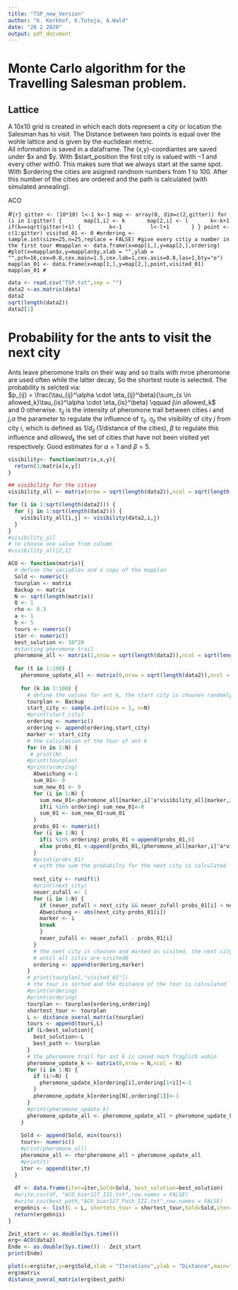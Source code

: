 ```yaml
---
title: "TSP_new_Version"
author: "K. Kerkhof, K.Tuteja, A.Wald"
date: "20 2 2020"
output: pdf_document
---
```


# Monte Carlo algorithm for the Travelling Salesman problem.

## Lattice

A 10x10 grid is created in which each dots represent a city or location the Salesman has to visit. The Distance between two points is equal over the wohle lattice and is given by the euclidean metric.  
All information is saved in a dataframe. The (x,y)-coordiantes are saved under \$x and \$y. With \$start_position the first city is valued with $-1$ and every other with$0$. This makes sure that we always start at the same spot. With \$ordering the cities are asigned randnom numbers from 1 to 100. After this number of the cities are ordered and the path is calculated (with simulated annealing).

ACO 

#```{r}
gitter <- (10*10)
l<-1
k<-1
map <- array(0, dim=c(2,gitter))
for (i in 1:gitter) {
      map[1,i] <- k
      map[2,i] <- l
      k<-k+1
      if(k==sqrt(gitter)+1) {
        k<-1
        l<-l+1
      }
}
point <- c(1:gitter)
visited_01 <- 0
#ordering <- sample.int(size=25,n=25,replace = FALSE) #give every citiy a number in the first tour
#mapplan <- data.frame(x=map[1,],y=map[2,],ordering)
#plot(x=mapplan$x,y=mapplan$y,xlab = "",ylab = "",pch=16,cex=0.8,cex.main=1.5,cex.lab=1,cex.axis=0.8,las=1,bty="o")
mapplan_01 <- data.frame(x=map[1,],y=map[2,],point,visited_01)
mapplan_01
#```
```r
data <- read.csv("TSP.txt",sep = "")
data2 <-as.matrix(data)
data2
sqrt(length(data2))
data2[1]
```


# Probability for the ants to visit the next city

Ants leave pheromone trails on their way and so trails with mroe pheromone are used often while the latter decay, So the shortest route is selected. The probability is selcted via:  
$p_{ij} = \frac{\tau_{ij}^\alpha \cdot \eta_{ij}^\beta}{\sum_{s \in allowed_k}\tau_{is}^\alpha \cdot \eta_{is}^\beta} \qquad j\in allowed_k$  
and 0 otherwise. $\tau_{ij}$ is the intensity of pheromone trail between cities $i$ and $j$,$\alpha$ the parameter to regulate the influence of $\tau_{ij}$. $\eta_{ij}$ the visibility of city $j$ from city $i$, which is defined as $1/d_{ij}$ (1/distance of the cities), $\beta$ to regulate this influence and $allowed_k$ the set of cities that have not been visited yet respectively.
Good estimates for $\alpha = 1$ and $\beta = 5$.
```r
visibility<- function(matrix,x,y){
  return(1/matrix[x,y])
}

## visibility for the cities
visibility_all <- matrix(nrow = sqrt(length(data2)),ncol = sqrt(length(data2)))

for (i in 1:sqrt(length(data2))) {
  for (j in 1:sqrt(length(data2))) {
    visibility_all[i,j] <- visibility(data2,i,j)
  }
}
#visibility_all
# to choose one value from column 
#visibility_all[2,1]
```

```r
ACO <- function(matrix){
  # define the variables and a copy of the mapplan
  Sold <- numeric()
  tourplan <- matrix
  Backup <- matrix
  N <- sqrt(length(matrix))
  Q <- 1
  rho <- 0.3
  a <- 1
  b <- 5
  tours <- numeric()
  iter <- numeric()
  best_solution <- 10^20
  #starting pheromone trail
  pheromone_all <- matrix(1,nrow = sqrt(length(data2)),ncol = sqrt(length(data2)))
  
  for (t in 1:100) {
    pheromone_update_all <- matrix(0,nrow = sqrt(length(data2)),ncol = sqrt(length(data2)))
   
    for (k in 1:100) {
      # define the values for ant k, the start city is choosen randomly
      tourplan <- Backup
      start_city <- sample.int(size = 1, n=N)
      #print(start_city)
      ordering <- numeric()
      ordering <- append(ordering,start_city)
      marker <- start_city
      # the calculation of the tour of ant k
      for (n in 2:N) {
       # print(N)
      #print(tourplan)
      #print(ordering)
        Abweichung <-1
        sum_01<- 0
        sum_new_01 <- 0
        for (i in 1:N) {
          sum_new_01<-pheromone_all[marker,i]^a*visibility_all[marker,i]^b
          if(i %in% ordering) sum_new_01<-0
          sum_01 <- sum_new_01+sum_01
        }
        probs_01 <- numeric()
        for (i in 1:N) {
          if(i %in% ordering) probs_01 <-append(probs_01,0)
          else probs_01 <-append(probs_01,(pheromone_all[marker,i]^a*visibility_all[marker,i]^b)/sum_01)
        }
        #print(probs_01)
        # with the sum the probabilty for the next city is calculated
        
        next_city <- runif(1)
        #print(next_city)
        neuer_zufall <- 1
        for (i in 1:N) {
          if (neuer_zufall > next_city && neuer_zufall-probs_01[i] < next_city && probs_01[i] != 0){
          Abweichung <- abs(next_city-probs_01[i])
          marker <- i
          break
          }
          neuer_zufall <- neuer_zufall - probs_01[i]
        }
        # the next city is choosen and marked as visited, the next city will be saved and then used as             the new start city
        # until all citis are visited8
        ordering <- append(ordering,marker)
      }
      # print(tourplan[,"visited_01"])
      # the tour is sorted and the distance of the tour is calculated
      #print(ordering)
      #print(ordering)
      tourplan <- tourplan[ordering,ordering]
      shortest_tour <- tourplan
      L <- distance_overal_matrix(tourplan)
      tours <- append(tours,L)
      if (L<best_solution){
        best_solution<-L
        best_path <- tourplan
      }
      # the pheromone trail for ant k is saved noch fraglich wohin
      pheromone_update_k <- matrix(0,nrow = N,ncol = N)
      for (i in 1:N) {
        if (i!=N) {
          pheromone_update_k[ordering[i],ordering[1+i]]<-1
        }
        pheromone_update_k[ordering[N],ordering[1]]<-1
      }
      #print(pheromone_update_k)
      pheromone_update_all <- pheromone_update_all + pheromone_update_k*(Q/L)
    }
    
    Sold <- append(Sold, min(tours))
    tours<- numeric()
    #print(pheromone_all)
    pheromone_all <- rho*pheromone_all + pheromone_update_all
    #print(t)
    iter <- append(iter,t)
  }
  
  df <- data.frame(iter=iter,Sold=Sold, best_solution=best_solution)
  #write.csv(df, "ACO_bier127_III.txt",row.names = FALSE)
  #write.csv(best_path,"ACO_bier127_Path_III.txt",row.names = FALSE)
  ergebnis <- list(L = L, shortets_tour = shortest_tour,Sold=Sold,iter=iter,best_solution=best_solution,best_path=best_path,matrix=best_path)
  return(ergebnis)
}
```

```r
Zeit_start <- as.double(Sys.time())
erg<-ACO(data2)
Ende <- as.double(Sys.time()) - Zeit_start
print(Ende)
```

```r
plot(x=erg$iter,y=erg$Sold,xlab = "Iterations",ylab = "Distance",main="",pch=16,cex=0.8,cex.main=1.5,cex.lab=1,cex.axis=0.8,las=1,bty="o")
erg$matrix
distance_overal_matrix(erg$best_path)
```




